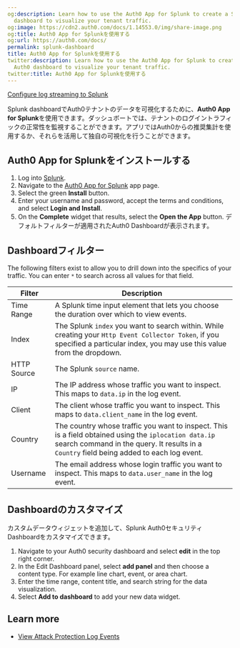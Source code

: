 ```yaml
---
og:description: Learn how to use the Auth0 App for Splunk to create a Splunk Auth0
  dashboard to visualize your tenant traffic.
og:image: https://cdn2.auth0.com/docs/1.14553.0/img/share-image.png
og:title: Auth0 App for Splunkを使用する
og:url: https://auth0.com/docs/
permalink: splunk-dashboard
title: Auth0 App for Splunkを使用する
twitter:description: Learn how to use the Auth0 App for Splunk to create a Splunk
  Auth0 dashboard to visualize your tenant traffic.
twitter:title: Auth0 App for Splunkを使用する
---
```


<Card title="Before you start">

[Configure log streaming to Splunk](https://marketplace.auth0.com/integrations/splunk-log-streaming)

</Card>

Splunk dashboardでAuth0テナントのデータを可視化するために、**Auth0 App for Splunk**を使用できます。ダッシュボートでは、テナントのログイントラフィックの正常性を監視することができます。アプリではAuth0からの推奨集計を使用するか、それらを活用して独自の可視化を行うことができます。

## Auth0 App for Splunkをインストールする

1. Log into [Splunk](https://www.splunk.com/).
2. Navigate to the [Auth0 App for Splunk](https://splunkbase.splunk.com/app/5193) app page.
3. Select the green **Install** button.
4. Enter your username and password, accept the terms and conditions, and select **Login and Install**.
5. On the **Complete** widget that results, select the **Open the App** button.
   デフォルトフィルターが適用されたAuth0 Dashboardが表示されます。

## Dashboardフィルター

The following filters exist to allow you to drill down into the specifics of your traffic. You can enter `*` to search across all values for that field.

<table class="table"><thead>
<tr>
<th>Filter</th>
<th>Description</th>
</tr>
</thead>
<tbody>
<tr>
<td>Time Range</td>
<td>A Splunk time input element that lets you choose the duration over which to view events.</td>
</tr>
<tr>
<td>Index</td>
<td>The Splunk <code>index</code> you want to search within. While creating your <code>Http Event Collector Token</code>, if you specified a particular index, you may use this value from the dropdown.</td>
</tr>
<tr>
<td>HTTP Source</td>
<td>The Splunk <code>source</code> name.</td>
</tr>
<tr>
<td>IP</td>
<td>The IP address whose traffic you want to inspect. This maps to <code>data.ip</code> in the log event.</td>
</tr>
<tr>
<td>Client</td>
<td>The client whose traffic you want to inspect. This maps to <code>data.client_name</code> in the log event.</td>
</tr>
<tr>
<td>Country</td>
<td>The country whose traffic you want to inspect. This is a field obtained using the <code>iplocation data.ip</code> search command in the query. It results in a <code>Country</code> field being added to each log event.</td>
</tr>
<tr>
<td>Username</td>
<td>The email address whose login traffic you want to inspect. This maps to <code>data.user_name</code> in the log event.</td>
</tr>
</tbody>
</table>

## Dashboardのカスタマイズ

カスタムデータウィジェットを追加して、Splunk Auth0セキュリティDashboardをカスタマイズできます。

1. Navigate to your Auth0 security dashboard and select **edit** in the top right corner.
2. In the Edit Dashboard panel, select **add panel** and then choose a content type. For example line chart, event, or area chart.
3. Enter the time range, content title, and search string for the data visualization.
4. Select **Add to dashboard** to add your new data widget.

## Learn more

* [View Attack Protection Log Events](/docs/secure/attack-protection/view-attack-protection-events)